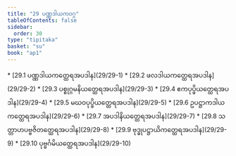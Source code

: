```yaml
---
title: "29 ပဏ္ဏဒါယကဝဂ္ဂ"
tableOfContents: false
sidebar:
  order: 30
type: "tipitaka"
basket: "su"
book: "ap1"
---
```



<DynamicBreadcrumb />



<TableOfContents book="ap1" section="29">
* [29.1 ပဏ္ဏဒါယကတ္ထေရအပဒါန](29/29-1)
* [29.2 ဖလဒါယကတ္ထေရအပဒါန](29/29-2)
* [29.3 ပစ္စုဂ္ဂမနိယတ္ထေရအပဒါန](29/29-3)
* [29.4 ဧကပုပ္ဖိယတ္ထေရအပဒါန](29/29-4)
* [29.5 မဃဝပုပ္ဖိယတ္ထေရအပဒါန](29/29-5)
* [29.6 ဥပဋ္ဌာကဒါယကတ္ထေရအပဒါန](29/29-6)
* [29.7 အပဒါနိယတ္ထေရအပဒါန](29/29-7)
* [29.8 သတ္တာဟပဗ္ဗဇိတတ္ထေရအပဒါန](29/29-8)
* [29.9 ဗုဒ္ဓုပဋ္ဌာယိကတ္ထေရအပဒါန](29/29-9)
* [29.10 ပုဗ္ဗင်္ဂမိယတ္ထေရအပဒါန](29/29-10)
</TableOfContents>